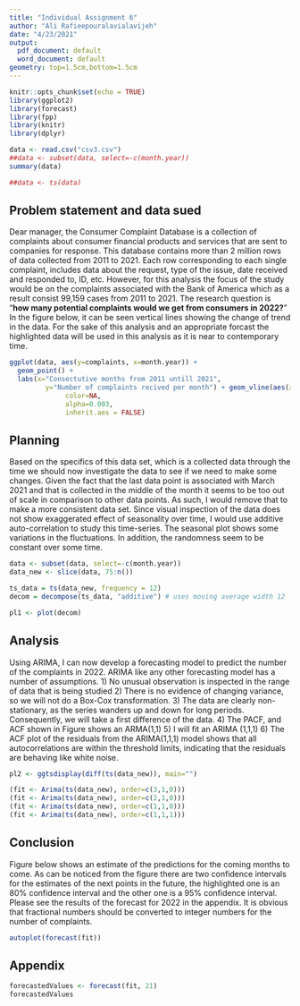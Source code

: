 ---
title: "Individual Assignment 6"
author: "Ali Rafieepouralavialavijeh"
date: "4/23/2021"
output:
  pdf_document: default
  word_document: default
geometry: top=1.5cm,bottom=1.5cm
---

```{r setup, include=FALSE}
knitr::opts_chunk$set(echo = TRUE)
library(ggplot2)
library(forecast)
library(fpp)
library(knitr)
library(dplyr)
```


```{R echo=FALSE, results="hide"}
data <- read.csv("csv3.csv")
##data <- subset(data, select=-c(month.year))
summary(data)

##data <- ts(data)
```
## Problem statement and data sued
Dear manager, the Consumer Complaint Database is a collection of complaints about consumer financial products and services that are sent to companies for response. This database contains more than 2 million rows of data collected from 2011 to 2021. Each row corresponding to each single complaint, includes data about the request, type of the issue, date received and responded to, ID, etc. However, for this analysis the focus of the study would be on the complaints associated with the Bank of America which as a result consist 99,159 cases from 2011 to 2021. The research question is “**how many potential complaints would we get from consumers in 2022?**” In the figure below, it can be seen vertical lines showing the change of trend in the data. For the sake of this analysis and an appropriate forcast the highlighted data will be used in this analysis as it is near to contemporary time.
```{r dist, echo=FALSE, out.width="55%", fig.align="center", fig.cap="Distribution of the monthly complaints"}
ggplot(data, aes(y=complaints, x=month.year)) +
  geom_point() +
  labs(x="Consectutive months from 2011 untill 2021",
         y="Number of complaints recived per month") + geom_vline(aes(xintercept=75), linetype="dashed", color="red") + geom_vline(aes(xintercept=13), linetype="dashed", color="blue") +geom_rect(data=data, aes(xmin=75, xmax=+Inf, ymin=-Inf, ymax=+Inf),
              color=NA,
              alpha=0.003,
              inherit.aes = FALSE)

```


## Planning
Based on the specifics of this data set, which is a collected data through the time we should now investigate the data to see if we need to make some changes. Given the fact that the last data point is associated with March 2021 and that is collected in the middle of the month it seems to be too out of scale in comparison to other data points. As such, I would remove that to make a more consistent data set. Since visual inspection of the data does not show exaggerated effect of seasonality over time, I would use additive auto-correlation to study this time-series. The seasonal plot shows some variations in the fluctuations. In addition, the randomness seem to be constant over some time.

```{r echo=FALSE, results="hide"}
data <- subset(data, select=-c(month.year))
data_new <- slice(data, 75:n())
```

```{r decom, echo=FALSE,out.width="45%", fig.align="center", fig.cap="Decomposition plot of the time-series"}

ts_data = ts(data_new, frequency = 12)
decom = decompose(ts_data, "additive") # uses moving average width 12

pl1 <- plot(decom)
```

## Analysis
Using ARIMA, I can now develop a forecasting model to predict the number of the complaints in 2022. ARIMA like any other forecasting model has a number of assumptions.
1) No unusual observation is inspected in the range of data that is being studied
2) There is no evidence of changing variance, so we will not do a Box-Cox transformation.
3) The data are clearly non-stationary, as the series wanders up and down for long periods. Consequently, we will take a first difference of the data.
4) The PACF, and ACF shown in Figure shows an ARMA(1,1)
5) I will fit an ARIMA (1,1,1)
6) The ACF plot of the residuals from the ARIMA(1,1,1) model shows that all autocorrelations are within the threshold limits, indicating that the residuals are behaving like white noise.
```{r echo=FALSE, warning=FALSE, out.width="45%", fig.align="center", fig.cap="ACF and PACF plots after a 1 difference"}
pl2 <- ggtsdisplay(diff(ts(data_new)), main="")
```




```{r echo=FALSE, results='hide'}

(fit <- Arima(ts(data_new), order=c(3,1,0)))
(fit <- Arima(ts(data_new), order=c(2,1,0)))
(fit <- Arima(ts(data_new), order=c(1,1,0)))
(fit <- Arima(ts(data_new), order=c(1,1,1)))

```
## Conclusion
Figure below shows an estimate of the predictions for the coming months to come. As can be noticed from the figure there are two confidence intervals for the estimates of the next points in the future, the highlighted one is an 80% confidence interval and the other one is a 95% confidence interval. Please see the results of the forecast for 2022 in the appendix. It is obvious that fractional numbers should be converted to integer numbers for the number of complaints.

```{r echo=FALSE, warning=FALSE, out.width="45%", fig.align="center", fig.cap="ARIMA(1,1,0) forecasting"}

autoplot(forecast(fit))


```
## Appendix
```{r echo=FALSE, fig.align='center'}
forecastedValues <- forecast(fit, 21)
forecastedValues
```

